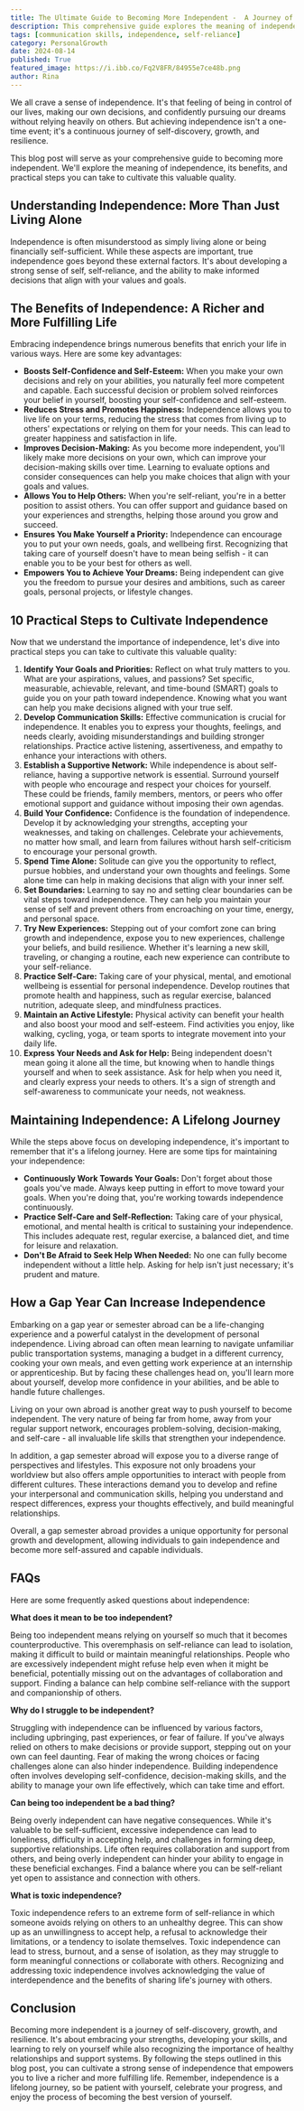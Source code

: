```yaml
---
title: The Ultimate Guide to Becoming More Independent -  A Journey of Self-Discovery and Growth
description: This comprehensive guide explores the meaning of independence, its benefits, and practical steps you can take to cultivate this valuable quality. Learn how to identify your goals, develop communication skills, build a supportive network, and embrace self-reliance for a richer and more fulfilling life.
tags: [communication skills, independence, self-reliance]
category: PersonalGrowth
date: 2024-08-14
published: True
featured_image: https://i.ibb.co/Fq2V8FR/84955e7ce48b.png
author: Rina
---
```



We all crave a sense of independence. It's that feeling of being in control of our lives, making our own decisions, and confidently pursuing our dreams without relying heavily on others. But achieving independence isn't a one-time event; it's a continuous journey of self-discovery, growth, and resilience.

This blog post will serve as your comprehensive guide to becoming more independent. We'll explore the meaning of independence, its benefits, and practical steps you can take to cultivate this valuable quality.

## Understanding Independence: More Than Just Living Alone

Independence is often misunderstood as simply living alone or being financially self-sufficient. While these aspects are important, true independence goes beyond these external factors. It's about developing a strong sense of self, self-reliance, and the ability to make informed decisions that align with your values and goals.

## The Benefits of Independence: A Richer and More Fulfilling Life

Embracing independence brings numerous benefits that enrich your life in various ways. Here are some key advantages:

* **Boosts Self-Confidence and Self-Esteem:** When you make your own decisions and rely on your abilities, you naturally feel more competent and capable. Each successful decision or problem solved reinforces your belief in yourself, boosting your self-confidence and self-esteem.
* **Reduces Stress and Promotes Happiness:** Independence allows you to live life on your terms, reducing the stress that comes from living up to others' expectations or relying on them for your needs. This can lead to greater happiness and satisfaction in life.
* **Improves Decision-Making:** As you become more independent, you'll likely make more decisions on your own, which can improve your decision-making skills over time. Learning to evaluate options and consider consequences can help you make choices that align with your goals and values.
* **Allows You to Help Others:** When you're self-reliant, you're in a better position to assist others. You can offer support and guidance based on your experiences and strengths, helping those around you grow and succeed.
* **Ensures You Make Yourself a Priority:** Independence can encourage you to put your own needs, goals, and wellbeing first. Recognizing that taking care of yourself doesn't have to mean being selfish - it can enable you to be your best for others as well.
* **Empowers You to Achieve Your Dreams:** Being independent can give you the freedom to pursue your desires and ambitions, such as career goals, personal projects, or lifestyle changes.

## 10 Practical Steps to Cultivate Independence

Now that we understand the importance of independence, let's dive into practical steps you can take to cultivate this valuable quality:

1. **Identify Your Goals and Priorities:** Reflect on what truly matters to you. What are your aspirations, values, and passions? Set specific, measurable, achievable, relevant, and time-bound (SMART) goals to guide you on your path toward independence. Knowing what you want can help you make decisions aligned with your true self.
2. **Develop Communication Skills:** Effective communication is crucial for independence. It enables you to express your thoughts, feelings, and needs clearly, avoiding misunderstandings and building stronger relationships. Practice active listening, assertiveness, and empathy to enhance your interactions with others.
3. **Establish a Supportive Network:** While independence is about self-reliance, having a supportive network is essential. Surround yourself with people who encourage and respect your choices for yourself. These could be friends, family members, mentors, or peers who offer emotional support and guidance without imposing their own agendas.
4. **Build Your Confidence:** Confidence is the foundation of independence. Develop it by acknowledging your strengths, accepting your weaknesses, and taking on challenges. Celebrate your achievements, no matter how small, and learn from failures without harsh self-criticism to encourage your personal growth.
5. **Spend Time Alone:** Solitude can give you the opportunity to reflect, pursue hobbies, and understand your own thoughts and feelings. Some alone time can help in making decisions that align with your inner self.
6. **Set Boundaries:** Learning to say no and setting clear boundaries can be vital steps toward independence. They can help you maintain your sense of self and prevent others from encroaching on your time, energy, and personal space.
7. **Try New Experiences:** Stepping out of your comfort zone can bring growth and independence, expose you to new experiences, challenge your beliefs, and build resilience. Whether it's learning a new skill, traveling, or changing a routine, each new experience can contribute to your self-reliance.
8. **Practice Self-Care:** Taking care of your physical, mental, and emotional wellbeing is essential for personal independence. Develop routines that promote health and happiness, such as regular exercise, balanced nutrition, adequate sleep, and mindfulness practices.
9. **Maintain an Active Lifestyle:** Physical activity can benefit your health and also boost your mood and self-esteem. Find activities you enjoy, like walking, cycling, yoga, or team sports to integrate movement into your daily life.
10. **Express Your Needs and Ask for Help:** Being independent doesn't mean going it alone all the time, but knowing when to handle things yourself and when to seek assistance. Ask for help when you need it, and clearly express your needs to others. It's a sign of strength and self-awareness to communicate your needs, not weakness.

## Maintaining Independence: A Lifelong Journey

While the steps above focus on developing independence, it's important to remember that it's a lifelong journey. Here are some tips for maintaining your independence:

* **Continuously Work Towards Your Goals:** Don't forget about those goals you've made. Always keep putting in effort to move toward your goals. When you're doing that, you're working towards independence continuously.
* **Practice Self-Care and Self-Reflection:** Taking care of your physical, emotional, and mental health is critical to sustaining your independence. This includes adequate rest, regular exercise, a balanced diet, and time for leisure and relaxation.
* **Don't Be Afraid to Seek Help When Needed:** No one can fully become independent without a little help. Asking for help isn't just necessary; it's prudent and mature.

## How a Gap Year Can Increase Independence

Embarking on a gap year or semester abroad can be a life-changing experience and a powerful catalyst in the development of personal independence. Living abroad can often mean learning to navigate unfamiliar public transportation systems, managing a budget in a different currency, cooking your own meals, and even getting work experience at an internship or apprenticeship. But by facing these challenges head on, you'll learn more about yourself, develop more confidence in your abilities, and be able to handle future challenges.

Living on your own abroad is another great way to push yourself to become independent. The very nature of being far from home, away from your regular support network, encourages problem-solving, decision-making, and self-care - all invaluable life skills that strengthen your independence.

In addition, a gap semester abroad will expose you to a diverse range of perspectives and lifestyles. This exposure not only broadens your worldview but also offers ample opportunities to interact with people from different cultures. These interactions demand you to develop and refine your interpersonal and communication skills, helping you understand and respect differences, express your thoughts effectively, and build meaningful relationships.

Overall, a gap semester abroad provides a unique opportunity for personal growth and development, allowing individuals to gain independence and become more self-assured and capable individuals.

## FAQs

Here are some frequently asked questions about independence:

**What does it mean to be too independent?**

Being too independent means relying on yourself so much that it becomes counterproductive. This overemphasis on self-reliance can lead to isolation, making it difficult to build or maintain meaningful relationships. People who are excessively independent might refuse help even when it might be beneficial, potentially missing out on the advantages of collaboration and support. Finding a balance can help combine self-reliance with the support and companionship of others.

**Why do I struggle to be independent?**

Struggling with independence can be influenced by various factors, including upbringing, past experiences, or fear of failure. If you've always relied on others to make decisions or provide support, stepping out on your own can feel daunting. Fear of making the wrong choices or facing challenges alone can also hinder independence. Building independence often involves developing self-confidence, decision-making skills, and the ability to manage your own life effectively, which can take time and effort.

**Can being too independent be a bad thing?**

Being overly independent can have negative consequences. While it's valuable to be self-sufficient, excessive independence can lead to loneliness, difficulty in accepting help, and challenges in forming deep, supportive relationships. Life often requires collaboration and support from others, and being overly independent can hinder your ability to engage in these beneficial exchanges. Find a balance where you can be self-reliant yet open to assistance and connection with others.

**What is toxic independence?**

Toxic independence refers to an extreme form of self-reliance in which someone avoids relying on others to an unhealthy degree. This can show up as an unwillingness to accept help, a refusal to acknowledge their limitations, or a tendency to isolate themselves. Toxic independence can lead to stress, burnout, and a sense of isolation, as they may struggle to form meaningful connections or collaborate with others. Recognizing and addressing toxic independence involves acknowledging the value of interdependence and the benefits of sharing life's journey with others.

## Conclusion

Becoming more independent is a journey of self-discovery, growth, and resilience. It's about embracing your strengths, developing your skills, and learning to rely on yourself while also recognizing the importance of healthy relationships and support systems. By following the steps outlined in this blog post, you can cultivate a strong sense of independence that empowers you to live a richer and more fulfilling life. Remember, independence is a lifelong journey, so be patient with yourself, celebrate your progress, and enjoy the process of becoming the best version of yourself.
